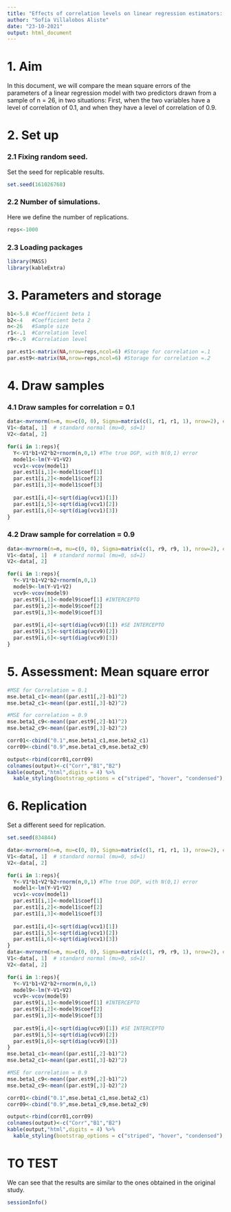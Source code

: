 ---
title: "Effects of correlation levels on linear regression estimators: A simulation study."
author: "Sofía Villalobos Aliste"
date: "23-10-2021"
output: html_document
---

# 1. Aim

In this document, we will compare the mean square errors of the parameters of a linear regression model with two predictors drawn from a sample of n = 26, in two situations: First, when the two variables have a level of correlation of 0.1, and when they have a level of correlation of 0.9.


# 2. Set up  

### 2.1 Fixing random seed.  
Set the seed for replicable results.
```{r}
set.seed(161026768)
```

### 2.2 Number of simulations.  
Here we define the number of replications.
```{r}
reps<-1000 
```


### 2.3 Loading packages
```{r message=FALSE, warning=FALSE}
library(MASS)
library(kableExtra)
```


# 3. Parameters and storage
```{r}
b1<-5.8 #Coefficient beta 1
b2<-4   #Coefficient beta 2
n<-26   #Sample size
r1<-.1  #Correlation level
r9<-.9  #Correlation level

par.est1<-matrix(NA,nrow=reps,ncol=6) #Storage for correlation =.1
par.est9<-matrix(NA,nrow=reps,ncol=6) #Storage for correlation =.2
```



# 4. Draw samples 

### 4.1 Draw samples for correlation = 0.1
```{r}
data<-mvrnorm(n=n, mu=c(0, 0), Sigma=matrix(c(1, r1, r1, 1), nrow=2), empirical=TRUE)
V1<-data[, 1]  # standard normal (mu=0, sd=1)
V2<-data[, 2]

for(i in 1:reps){ 
  Y<-V1*b1+V2*b2+rnorm(n,0,1) #The true DGP, with N(0,1) error
  model1<-lm(Y~V1+V2) 
  vcv1<-vcov(model1)
  par.est1[i,1]<-model1$coef[1] 
  par.est1[i,2]<-model1$coef[2] 
  par.est1[i,3]<-model1$coef[3]
  
  par.est1[i,4]<-sqrt(diag(vcv1)[1]) 
  par.est1[i,5]<-sqrt(diag(vcv1)[2])
  par.est1[i,6]<-sqrt(diag(vcv1)[3])
}
```

### 4.2 Draw sample for correlation = 0.9
```{r}
data<-mvrnorm(n=n, mu=c(0, 0), Sigma=matrix(c(1, r9, r9, 1), nrow=2), empirical=TRUE)
V1<-data[, 1]  # standard normal (mu=0, sd=1)
V2<-data[, 2]

for(i in 1:reps){ 
  Y<-V1*b1+V2*b2+rnorm(n,0,1) 
  model9<-lm(Y~V1+V2) 
  vcv9<-vcov(model9)
  par.est9[i,1]<-model9$coef[1] #INTERCEPTO
  par.est9[i,2]<-model9$coef[2] 
  par.est9[i,3]<-model9$coef[3]
  
  par.est9[i,4]<-sqrt(diag(vcv9)[1]) #SE INTERCEPTO
  par.est9[i,5]<-sqrt(diag(vcv9)[2])
  par.est9[i,6]<-sqrt(diag(vcv9)[3])
}
```


# 5. Assessment: Mean square error 
```{r}
#MSE for Correlation = 0.1
mse.beta1_c1<-mean((par.est1[,2]-b1)^2)
mse.beta2_c1<-mean((par.est1[,3]-b2)^2)

#MSE for correlation = 0.9
mse.beta1_c9<-mean((par.est9[,2]-b1)^2)
mse.beta2_c9<-mean((par.est9[,3]-b2)^2)

corr01<-cbind("0.1",mse.beta1_c1,mse.beta2_c1)
corr09<-cbind("0.9",mse.beta1_c9,mse.beta2_c9)

output<-rbind(corr01,corr09)
colnames(output)<-c("Corr","B1","B2")
kable(output,"html",digits = 4) %>%
  kable_styling(bootstrap_options = c("striped", "hover", "condensed"),full_width = T)
```

# 6. Replication

Set a different seed for replication.
```{r}
set.seed(834844)
```

```{r}
data<-mvrnorm(n=n, mu=c(0, 0), Sigma=matrix(c(1, r1, r1, 1), nrow=2), empirical=TRUE)
V1<-data[, 1]  # standard normal (mu=0, sd=1)
V2<-data[, 2]

for(i in 1:reps){ 
  Y<-V1*b1+V2*b2+rnorm(n,0,1) #The true DGP, with N(0,1) error
  model1<-lm(Y~V1+V2) 
  vcv1<-vcov(model1)
  par.est1[i,1]<-model1$coef[1] 
  par.est1[i,2]<-model1$coef[2] 
  par.est1[i,3]<-model1$coef[3]
  
  par.est1[i,4]<-sqrt(diag(vcv1)[1]) 
  par.est1[i,5]<-sqrt(diag(vcv1)[2])
  par.est1[i,6]<-sqrt(diag(vcv1)[3])
}
data<-mvrnorm(n=n, mu=c(0, 0), Sigma=matrix(c(1, r9, r9, 1), nrow=2), empirical=TRUE)
V1<-data[, 1]  # standard normal (mu=0, sd=1)
V2<-data[, 2]

for(i in 1:reps){ 
  Y<-V1*b1+V2*b2+rnorm(n,0,1) 
  model9<-lm(Y~V1+V2) 
  vcv9<-vcov(model9)
  par.est9[i,1]<-model9$coef[1] #INTERCEPTO
  par.est9[i,2]<-model9$coef[2] 
  par.est9[i,3]<-model9$coef[3]
  
  par.est9[i,4]<-sqrt(diag(vcv9)[1]) #SE INTERCEPTO
  par.est9[i,5]<-sqrt(diag(vcv9)[2])
  par.est9[i,6]<-sqrt(diag(vcv9)[3])
}
mse.beta1_c1<-mean((par.est1[,2]-b1)^2)
mse.beta2_c1<-mean((par.est1[,3]-b2)^2)

#MSE for correlation = 0.9
mse.beta1_c9<-mean((par.est9[,2]-b1)^2)
mse.beta2_c9<-mean((par.est9[,3]-b2)^2)

corr01<-cbind("0.1",mse.beta1_c1,mse.beta2_c1)
corr09<-cbind("0.9",mse.beta1_c9,mse.beta2_c9)

output<-rbind(corr01,corr09)
colnames(output)<-c("Corr","B1","B2")
kable(output,"html",digits = 4) %>%
  kable_styling(bootstrap_options = c("striped", "hover", "condensed"),full_width = T)
```

# TO TEST

We can see that the results are similar to the ones obtained in the original study.


```{r}
sessionInfo()
```

